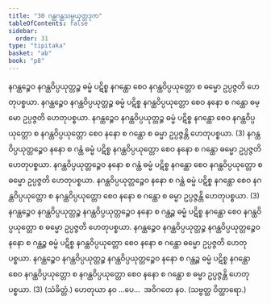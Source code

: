 ```yaml
---
title: "30 ဂန္ထဂန္ထသမ္ပယုတ္တဒုက"
tableOfContents: false
sidebar:
  order: 31
type: "tipitaka"
basket: "ab"
book: "p8"
---
```



<DynamicBreadcrumb />

<Division number="44" book="p8" e="ch" v="40" p="90">

<Paragraph number="141" book="p8">
နဂန္ထဉ္စေဝ နဂန္ထဝိပ္ပယုတ္တဉ္စ ဓမ္မံ ပဋိစ္စ နဂန္ထော စေဝ နဂန္ထဝိပ္ပယုတ္တော စ ဓမ္မော ဥပ္ပဇ္ဇတိ ဟေတုပစ္စယာ. နဂန္ထဉ္စေဝ နဂန္ထဝိပ္ပယုတ္တဉ္စ ဓမ္မံ ပဋိစ္စ နဂန္ထဝိပ္ပယုတ္တော စေဝ နနော စ ဂန္ထော ဓမ္မော ဥပ္ပဇ္ဇတိ ဟေတုပစ္စယာ. နဂန္ထဉ္စေဝ နဂန္ထဝိပ္ပယုတ္တဉ္စ ဓမ္မံ ပဋိစ္စ နဂန္ထော စေဝ နဂန္ထဝိပ္ပယုတ္တော စ နဂန္ထဝိပ္ပယုတ္တော စေဝ နနော စ ဂန္ထော စ ဓမ္မာ ဥပ္ပဇ္ဇန္တိ ဟေတုပစ္စယာ. (3)
</Paragraph>

<Paragraph number="142" book="p8">
နဂန္ထဝိပ္ပယုတ္တဉ္စေဝ နနော စ ဂန္ထံ ဓမ္မံ ပဋိစ္စ နဂန္ထဝိပ္ပယုတ္တော စေဝ နနော စ ဂန္ထော ဓမ္မော ဥပ္ပဇ္ဇတိ ဟေတုပစ္စယာ. နဂန္ထဝိပ္ပယုတ္တဉ္စေဝ နနော စ ဂန္ထံ ဓမ္မံ ပဋိစ္စ နဂန္ထော စေဝ နဂန္ထဝိပ္ပယုတ္တော စ ဓမ္မော ဥပ္ပဇ္ဇတိ ဟေတုပစ္စယာ. နဂန္ထဝိပ္ပယုတ္တဉ္စေဝ နနော စ ဂန္ထံ ဓမ္မံ ပဋိစ္စ နဂန္ထော စေဝ နဂန္ထဝိပ္ပယုတ္တော စ နဂန္ထဝိပ္ပယုတ္တော စေဝ နနော စ ဂန္ထော စ ဓမ္မာ ဥပ္ပဇ္ဇန္တိ ဟေတုပစ္စယာ. (3)
</Paragraph>

<Paragraph number="143" book="p8">
နဂန္ထဉ္စေဝ နဂန္ထဝိပ္ပယုတ္တဉ္စ နဂန္ထဝိပ္ပယုတ္တဉ္စေဝ နနော စ ဂန္ထဉ္စ ဓမ္မံ ပဋိစ္စ နဂန္ထော စေဝ နဂန္ထဝိပ္ပယုတ္တော စ ဓမ္မော ဥပ္ပဇ္ဇတိ ဟေတုပစ္စယာ. နဂန္ထဉ္စေဝ နဂန္ထဝိပ္ပယုတ္တဉ္စ နဂန္ထဝိပ္ပယုတ္တဉ္စေဝ နနော စ ဂန္ထဉ္စ ဓမ္မံ ပဋိစ္စ နဂန္ထဝိပ္ပယုတ္တော စေဝ နနော စ ဂန္ထော ဓမ္မော ဥပ္ပဇ္ဇတိ ဟေတုပစ္စယာ. နဂန္ထဉ္စေဝ နဂန္ထဝိပ္ပယုတ္တဉ္စ နဂန္ထဝိပ္ပယုတ္တဉ္စေဝ နနော စ ဂန္ထဉ္စ ဓမ္မံ ပဋိစ္စ နဂန္ထော စေဝ နဂန္ထဝိပ္ပယုတ္တော စ နဂန္ထဝိပ္ပယုတ္တော စေဝ နနော စ ဂန္ထော စ ဓမ္မာ ဥပ္ပဇ္ဇန္တိ ဟေတုပစ္စယာ. (3) (သံခိတ္တံ.)
</Paragraph>

<Paragraph number="144" book="p8">
ဟေတုယာ နဝ …ပေ…  အဝိဂတေ နဝ. (သဗ္ဗတ္ထ ဝိတ္ထာရော.)
</Paragraph>
</Division>